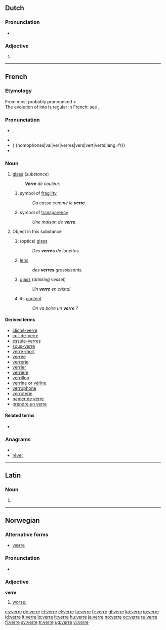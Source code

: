 ==Dutch==

===Pronunciation===
* {{IPA|/vɛrə/|lang=nl}}, {{SAMPA|/vEr@/}}

===Adjective===
{{infl|nl|adjective form}}

# {{nl-adj-form|f=infl|ver}}

----

==French==

===Etymology===
From {{etyl|fro|fr}} {{term|voirre|lang=fro}} most probably pronounced {{IPAchar|/vwɛr/}} < {{etyl|la|fr}} {{term|vitrum|lang=la}}<br>The evolution of {{IPAchar|/wɛ/}} into {{IPAchar|/ɛ/}} is regular in French: see {{term|François|lang=fr}}, {{term|Français|lang=fr}}

===Pronunciation===
* {{IPA|/vɛʁ/|lang=fr}}, {{SAMPA|/vE:R/}}
* {{audio|Fr-verre.ogg|audio}}
*{ {homophones|vai|ver|verres|vers|vert|verts|lang=fr}}
* {{rhymes|ɛːʁ|lang=fr}}

===Noun===
{{fr-noun|m}}

# {{context|usually|uncountable|lang=fr}} [[glass]] (''substance'')
#: '''''Verre''' de couleur.''
## symbol of [[fragility]]
##: ''Ça casse comme le '''verre'''.''
## symbol of [[transparency]]
##: ''Une maison de '''verre'''.''
# {{countable|lang=fr}} Object in this substance
## (optics) [[glass]]
##: ''Des '''verres''' de lunettes.''
## [[lens]]
##: ''des '''verres''' grossissants.''
## [[glass]] (''drinking vessel'')
##: ''Un '''verre''' en cristal.''
## its [[content]]
##: ''On va boire un '''verre''' ?''

====Derived terms====
* [[cliché-verre]]
* [[cul-de-verre]]
* [[essuie-verres]]
* [[sous-verre]]
* [[verre-mort]]
* [[verrée]]
* [[verrerie]]
* [[verrier]]
* [[verrière]]
* [[verrillon]]
* [[verrine]] or [[vérine]]
* [[verrophone]]
* [[verroterie]]
* [[papier de verre]]
* [[prendre un verre]]

====Related terms====
* {{l|fr|vitre}}

===Anagrams===
* {{alphagram|eerrv}}
* [[rêver#French|rêver]]

----

==Latin==

===Noun===
{{la-noun-form|verre}}

# {{inflection of|verres|verrēs|abl|s|lang=la}}

----

==Norwegian==

===Alternative forms===
* [[værre]] {{qualifier|common misspelling}}

===Pronunciation===
* {{audio|No-verre.ogg|Audio}}

===Adjective===
'''verre'''

# [[worse]]; {{comparative of|[[ond]], [[vond]]|lang=no}}

[[cs:verre]]
[[de:verre]]
[[et:verre]]
[[el:verre]]
[[fa:verre]]
[[fr:verre]]
[[gl:verre]]
[[ko:verre]]
[[io:verre]]
[[id:verre]]
[[it:verre]]
[[lo:verre]]
[[lt:verre]]
[[hu:verre]]
[[ja:verre]]
[[no:verre]]
[[oc:verre]]
[[ru:verre]]
[[fi:verre]]
[[sv:verre]]
[[tr:verre]]
[[ug:verre]]
[[vi:verre]]